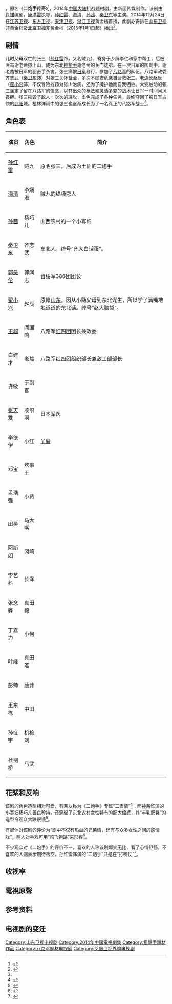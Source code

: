 {{电视节目信息框
| 名称      = 二炮手<br>''The Legendary Sniper'' 
| 图片      = 二炮手海报.jpg
| 图说      = 首播前的海报
| 别名      = 二炮手传奇
| 类型      = 抗战
| 编剧      = [[肖锚|肖锚]]
| 总导演    = 
| 导演      = [[康洪雷|康洪雷]]
| 主演      = [[孙红雷|孙红雷]]<br>[[海清|海清]]<br>[[孙茜|孙茜]]<br>[[秦卫东|秦卫东]]
| 国家      = {{CHNML}}
| 语言      = [[汉语普通话|汉语普通话]]
| 标语      = 血永不会冷<br>一炮而红（东方卫视宣传语）
| 集数      = 36
| 每集长度  = 45分钟
| 片尾曲    = 《老婆》
| 作曲2      = 董冬冬
| 作词2      = 陈曦　
| 演唱2      = [[张杰|张杰]]
| 插曲      = 《我在这里》
| 制作年份  = 2014年
| 制片人    = 高金玺
| 外景      = {{CHN}}[[云南|云南]][[大理|大理]]
| 制作公司  = [[新丽传媒|新丽传媒]]
| 电视网    = [[江苏卫视|江苏卫视]]、[[东方卫视|东方卫视]]、[[天津卫视|天津卫视]]、[[浙江卫视|浙江卫视]]
| 图像制式  = [[SDTV|SDTV]]（[[576i|576i]]）、[[HDTV|HDTV]]（[[1080i|1080i]]）
| 播出国家  = {{CHNML}}
| 开始      = 2014年12月24日
| 结束      = 2015年1月9日
| 声音制式 = 立体声
}}
{{engname|《二炮手》|The Legendary Sniper}}，原名《'''二炮手传奇'''》<ref name="广电总局">{{cite news |title=电视剧拍摄制作备案公示表 |url=http://dsj.sarft.gov.cn/tims/site/views/include/quickSearch/checkBlueprint/result.shanty?ids=01399e429b4f742c4028e4a136f20a34 |author= |publisher=国家新闻出版广电总局 |date= |access-date=2015-02-08 |archive-url=https://web.archive.org/web/20150208093509/http://dsj.sarft.gov.cn/tims/site/views/include/quickSearch/checkBlueprint/result.shanty?ids=01399e429b4f742c4028e4a136f20a34 |archive-date=2015-02-08 |dead-url=yes }}</ref>，2014年[[中国大陆|中国大陆]]抗战题材剧，由新丽传媒制作。该剧由[[肖锚|肖锚]]编剧，[[康洪雷|康洪雷]]执导，[[孙红雷|孙红雷]]、[[海清|海清]]、[[孙茜|孙茜]]、[[秦卫东|秦卫东]]等主演。2014年12月24日在[[江苏卫视|江苏卫视]]、[[东方卫视|东方卫视]]、[[天津卫视|天津卫视]]、[[浙江卫视|浙江卫视]]黄金档首播，此剧亦安排在[[山东卫视|山东卫视]]非黄金档及[[北京卫视|北京卫视]]非黄金档（2015年1月1日起）播出<ref>{{cite news|title=《二炮手》平安夜开战 海清李依伊演绎麻辣姐妹|url=http://juqing.laoy.net/news/Kh8wYS8=/227867.html|author=|publisher=TV剧情网|date=2014年12月28日|deadurl=yes|archiveurl=https://web.archive.org/web/20150208092918/http://juqing.laoy.net/news/Kh8wYS8%3D/227867.html|archivedate=2015年2月8日|accessdate=2015年2月8日}}</ref>。

==剧情==
儿时父母双亡的张三（[[孙红雷|孙红雷]]饰，又名贼九），寄身于乡绅李仁和家中帮工，后被匪首谢老凿掠上山，成为东北[[神枪手|神枪手]]谢老凿的关门徒弟。在一次日军的围剿中，谢老凿被日军的狙击手杀害，张三痛恨[[日军|日军]]暴行，参加了[[八路军|八路军]]的队伍。八路军政委齐志武（[[秦卫东|秦卫东]]饰）对张三关怀备至，多次不顾安危亲自营救张三。老连长赵辰（[[翟小兴|翟小兴]]饰）不仅冒险找药为张山治病，还为了掩护他而自我牺牲。大受触动的张三坚定了留在八路军的信念，以其出众的枪法和灵活多变的战术让日军一时间闻风丧胆。张三摧毁了敌人一次次的进攻，出色完成了各种任务，最终夺回了被日军占领的[[兆阳|兆阳]]城。枪林弹雨中的张三也逐渐成长为了一名真正的八路军战士<ref name="广电总局"/>。

==角色表==
{| class="wikitable"
|-
! 演员 !! 角色 !! 简介
|-
| [[孙红雷|孙红雷]] || 贼九 || 原名张三，后成为土匪的二炮手
|-
| [[海清|海清]] || 李娴淑 || 贼九的终极恋人
|-
| [[孙茜|孙茜]] || 杨巧儿 || 山西农村的一个小寡妇
|-
| [[秦卫东|秦卫东]] || 齐志武 || 东北人，绰号“齐大白话蛋”。
|-
| [[郭昊伦|郭昊伦]] || 郭闻志 || 晋绥军386团团长
|-
| [[翟小兴|翟小兴]] || 赵辰 || 原籍[[山东|山东]]，因从小随父母到东北谋生，所以学了满嘴地地道道的[[东北话|东北话]]。绰号“赵大脑袋”。
|-
| [[王超|王超]] || 阎国鸣 || 八路军[[红四团|红四团]]团长兼政委
|-
| 白建才 ||  老焦 || 八路军红四团组织部长兼敌工部部长
|-
| 许敏 || 于副官 || 
|-
| [[张天爱|张天爱]]  || 凌织羽 || 日本军医
|-
| 李依伊 || 小红 || [[丫鬟|丫鬟]]
|-
| 邓宝 ||  炊事王 || 
|-
| 孟浩强 || 小黄 || 
|-
| 田昊 || 马大嘴 || 
|-
| [[阿斯如|阿斯如]] || 冈崎 || 
|-
| 李艺科 || 长泽 || 
|-
| 张念骅  || 真田毅 || 
|-
| 丁嘉力  || 小何 || 
|-
| 叶峰  || 真田茗 || 
|-
| 彭帅  || 藤井 || 
|-
| 王东栋 || 中田 || 
|-
| 孙征宇  ||  机枪刘 || 
|-
| 杜剑桥 || 马武 || 
|}

==花絮和反响==
该剧的角色造型相对可爱，有网友称为《二炮手》专属“二表情”<ref>{{cite news|title=《二炮手》剧组欢乐多 孙红雷海清领衔"二表情"|url=http://ent.163.com/14/0403/17/9OU2REJM00031GVS.html|author=|publisher=网易|date=2014-04-03|accessdate=2015-02-08|archive-date=2020-10-01|archive-url=https://web.archive.org/web/20201001101056/http://ent.163.com/14/0403/17/9OU2REJM00031GVS.html|dead-url=no}}</ref>；而[[孙茜|孙茜]]饰演的小寡妇杨巧儿善良矜持，还穿起了东北农村女性特有的肥大[[棉裤|棉裤]]，其“丰乳肥臀”的造型令观众大跌眼镜<ref>{{cite news|title=海清变"中国好大夫" 孙红雷害羞"光腚"|url=http://juqing.laoy.net/news/Kh8wYS8=/227782.html|author=|publisher=TV剧情网|date=2014年12月18日|deadurl=yes|archiveurl=https://web.archive.org/web/20150208093400/http://juqing.laoy.net/news/Kh8wYS8%3D/227782.html|archivedate=2015年2月8日|accessdate=2015年2月8日}}</ref>。

有媒体对该剧的评价为“剧中不仅有热血的兄弟情，还有与众多女性之间的感情戏”，两人对手戏可用“鸡飞狗跳”来形容<ref>{{cite news|title=《二炮手》打造铁血男人大戏|url=http://news.ifeng.com/gundong/detail_2014_03/13/34723695_0.shtml|author=|publisher=深圳特区报|date=2014年3月13日|accessdate=2015年2月8日|archive-date=2019年6月29日|archive-url=https://web.archive.org/web/20190629210744/http://news.ifeng.com/gundong/detail_2014_03/13/34723695_0.shtml|dead-url=no}}</ref>。

不少观众对《二炮手》的评价不一，喜欢的人称该剧爆笑无比，看了心情舒畅，不喜欢的人则表示期待落空，孙红雷饰演的“二炮手”只是在“打嘴仗”<ref>{{cite news|title=《二炮手》是“爆笑无比” 还是在“打嘴仗”?|url=http://epaper.xkb.com.cn/view/973837|author=|publisher=新快报|date=2014-12-31|deadurl=yes|archiveurl=https://web.archive.org/web/20150208093305/http://epaper.xkb.com.cn/view/973837|archivedate=2015-02-08|accessdate=2015-02-08}}</ref>。

==收视率==

==電視原聲==
{{Tracklist
| collapsed       = 
| headline        = 
| extra_column    = 演唱
| total_length    = 
| all_writing     = 
| all_lyrics      = 
| all_music       =

| title1          = 《老婆》 
| note1           = 主題片尾曲 
| writer1         =   
| lyrics1         = 陳曦 
| music1          = 董冬冬
| arranger1       =  
| extra1          = 張杰

| title2          = 《我在這裡》
| note2           = 插曲
| writer2         = 
| lyrics2         = 陳曦 
| music2          = 董冬冬
| arranger2       = 
| extra2          = 張杰
}}

==参考资料==
{{reflist}}

== 电视剧的变迁 ==
{{電視節目的變遷
|電視台   = {{CHNML}} [[江苏卫视|江苏卫视]] 幸福剧场
|播放檔次 = 每天19:30<br>（周一至周五三集连播，周六至周日两集连播；2015年起改为每日两集连播）<br>2015年1月1日因播出元旦演唱会暂停播出
|節目名稱 = 二炮手<br />（2014年12月24日－2015年1月9日）
|上一節目 = [[团圆饭_(中国电视剧)|团圆饭]]<br />（2014年12月6日－12月23日）
|下一節目 = [[何以笙簫默_(电视剧)|何以笙箫默]]<br />（2015年1月10日－1月25日）
}}
{{電視節目的變遷
|電視台   = {{CHNML}} [[东方卫视|东方卫视]] 梦想剧场
|播放檔次 = 每天19:30<br>（周一至周五三集连播，周六至周日两集连播；2015年起改为每日两集连播）<br>2014年12月31日因播出《梦圆东方》跨年盛典暂停播出
|節目名稱 = 二炮手<br />（2014年12月24日－2015年1月9日）
|上一節目 = [[团圆饭_(中国电视剧)|团圆饭]]<br />（2014年12月6日－12月23日）
|下一節目 = [[何以笙簫默_(電視劇)|何以笙箫默]]<br />（2015年1月10日－1月25日）
}}
{{電視節目的變遷
|電視台   = {{CHNML}} [[浙江卫视|浙江卫视]]
|播放檔次 = [[中国蓝剧场|中国蓝剧场]]<br>2012年至2014年，周日至周四晚19：30-22:00三集连播 周五至周六19:30-21:00两集连播<br>2015年起，每晚19：30-21:00两集连播 <br>2014年12月31日因播出跨年演唱会暂停播出
|節目名稱 = 二炮手<br />（2014年12月24日－2015年1月9日）
|上一節目 = [[虎口拔牙|虎口拔牙]]<br />（2014年12月6日－12月23日）
|下一節目 = [[武媚娘传奇|武媚娘传奇]]<br />（2015年1月14日－2月26日）
}}

{{康洪雷}}
{{江苏卫视电视剧}}
{{东方卫视电视剧}}
{{浙江卫视电视剧}}

{{DEFAULTSORT:ER二}}
[[Category:山东卫视电视剧|Category:山东卫视电视剧]]
[[Category:2014年中國電視劇集|Category:2014年中國電視劇集]]
[[Category:狙擊手題材作品|Category:狙擊手題材作品]]
[[Category:八路军题材电视剧|Category:八路军题材电视剧]]
[[Category:凤凰卫视外购电视剧|Category:凤凰卫视外购电视剧]]